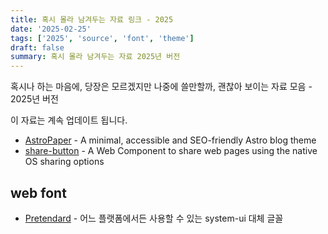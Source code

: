 ```yaml
---
title: 혹시 몰라 남겨두는 자료 링크 - 2025
date: '2025-02-25'
tags: ['2025', 'source', 'font', 'theme']
draft: false
summary: 혹시 몰라 남겨두는 자료 2025년 버전
---
```


혹시나 하는 마음에, 당장은 모르겠지만 나중에 쓸만할까, 괜찮아 보이는 자료 모음 - 2025년 버전

이 자료는 계속 업데이트 됩니다.

- [AstroPaper](https://github.com/satnaing/astro-paper) - A minimal, accessible and SEO-friendly Astro blog theme
- [share-button](https://github.com/daviddarnes/share-button) - A Web Component to share web pages using the native OS sharing options

## web font

- [Pretendard](https://github.com/orioncactus/pretendard) - 어느 플랫폼에서든 사용할 수 있는 system-ui 대체 글꼴
